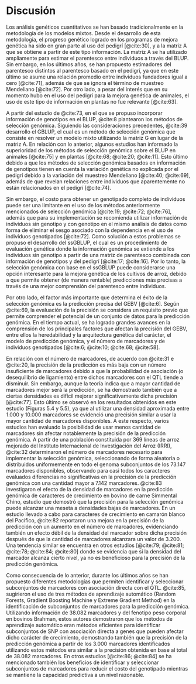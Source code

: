 
<!-- Para renderizar: bookdown::render_book("index.Rmd", "bookdown::pdf_book") -->

# Discusión

Los análisis genéticos cuantitativos se han basado tradicionalmente en la metodología de los modelos mixtos. Desde el desarrollo de esta metodología, el progreso genético logrado en los programas de mejora genética ha sido en gran parte al uso del pedigrí [@cite:30], y a la matriz A que se obtiene a partir de este tipo información. La matriz A se ha utilizado ampliamente para estimar el parentesco <!--(o covarianza genética)--> entre individuos a través del BLUP. Sin embargo, en los últimos años, se han propuesto estimadores del parentesco distintos al parentesco basado en el pedigrí, ya que en este último se asume una relación promedio entre individuos fundadores igual a cero [@cite:71], además de que se ignora el término de muestreo Mendeliano [@cite:72]. Por otro lado, a pesar del interés que en su momento hubo en el uso del pedigrí para la mejora genética de animales, el uso de este tipo de información en plantas no fue relevante [@cite:63].

A partir del estudio de @cite:73, en el que se propuso incorporar información de genotipos en el BLUP, @cite:8 plantearon los métodos de selección genómica. Siguiendo las consideraciones precedentes, @cite:39 desarrollo el GBLUP, el cual es un método de selección genómica que consiste en resolver un modelo mixto utilizando la matriz G en lugar de la matriz A. En relación con lo anterior, algunos estudios han informado la superioridad de los métodos de selección genómica sobre el BLUP en animales [@cite:75] y en plantas [@cite:68; @cite:20; @cite:11]. Esto último debido a que los métodos de selección genómica basados en información de genotipos tienen en cuenta la variación genética no explicada por el pedigrí debido a la variación del muestreo Mendeliano [@cite:40; @cite:69], además de que revelan relaciones entre individuos que aparentemente no están relacionados en el pedigrí [@cite:74].<!-- Se ha demostrado también el uso potencial de los métodos de selección genómica para la mejora genética de los cultivos de arroz a través de estudios de simulación [@cite:60].-->

Sin embargo, el costo para obtener un genotipado completo de individuos puede ser una limitante en el uso de los métodos anteriormente mencionados de selección genómica [@cite:19; @cite:72; @cite:76], además que para su implementación se recomienda utilizar información de individuos sin genotipo y con genotipo en el mismo análisis de datos como forma de eliminar el sesgo asociado con la dependencia en el uso de individuos genotipados [@cite:72]. Como solución a estos problemas se propuso el desarrollo del ssGBLUP, el cual es un procedimiento de evaluación genética donde la información genómica se extiende a los individuos sin genotipo a partir de una matriz de parentesco combinada con información de genotipos y del pedigrí [@cite:17; @cite:16]. Por lo tanto, la selección genómica con base en el ssGBLUP puede considerarse una opción interesante para la mejora genética de los cultivos de arroz, debido a que permite obtener (de manera rentable) predicciones más precisas a través de una mejor comprensión del parentesco entre individuos<!--, y también estimaciones más precisas de los parámetros genéticos-->.

Por otro lado, el factor más importante que determina el éxito de la selección genómica es la predicción precisa del GEBV [@cite:6]. Según @cite:69, la evaluación de la precisión se considera un requisito previo que permite comprender el potencial de un conjunto de datos para la predicción genómica. En el tiempo actual, se ha logrado grandes avances en la comprensión de los principales factores que afectan la precisión del GEBV, entre ellos la heredabilidad y la arquitectura genética del carácter, el modelo de predicción genómica, y el número de marcadores y de individuos genotipados [@cite:6; @cite:10; @cite:68; @cite:58].

En relación con el número de marcadores, de acuerdo con @cite:31 e @cite:20, la precisión de la predicción es más baja con un número insuficiente de marcadores debido a que la probabilidad de asociación (o desequilibrio de ligamiento) entre dichos marcadores con el QTL tiende a disminuir. Sin embargo, aunque la teoría indica que a mayor cantidad de marcadores mejor será la predicción, se ha demostrado también que a ciertas densidades es difícil mejorar significativamente dicha precisión [@cite:77]. Esto último se observó en los resultados obtenidos en este estudio (Figuras 5.4 y 5.5), ya que al utilizar una densidad aproximada entre 1.000 y 10.000 marcadores se evidenció una precisión similar a usar la mayor cantidad de marcadores disponibles. A este respecto, varios estudios han evaluado la posibilidad de usar menos cantidad de marcadores sin afectar notablemente la precisión de la predicción genómica. A partir de una población constituida por 369 líneas de arroz mejorado del Instituto Internacional de Investigación del Arroz (IRRI), @cite:32 determinaron el número de marcadores necesario para implementar la selección genómica, seleccionando de forma aleatoria o distribuidos uniformemente en todo el genoma subconjuntos de los 73.147 marcadores disponibles, observando para casi todos los caracteres evaluados diferencias no significativas en la precisión de la predicción genómica con una cantidad mayor a 7.142 marcadores. @cite:83 investigaron el efecto de la densidad de marcadores en la predicción genómica de caracteres de crecimiento en bovino de carne Simmental Chino, estudio que demostró que la precisión para la selección genómica puede alcanzar una meseta a densidades bajas de marcadores. En un estudio llevado a cabo para caracteres de crecimiento en camarón blanco del Pacífico, @cite:82 reportaron una mejora en la precisión de la predicción con un aumento en el número de marcadores, evidenciando también un efecto débil de la densidad del marcador sobre dicha precisión después de que la cantidad de marcadores alcanzara un valor de 3.200. Una tendencia similar se encuentra en otros estudios [@cite:79; @cite:81; @cite:78; @cite:84; @cite:80] donde se evidencia que si la densidad del marcador alcanza cierto nivel, ya no es beneficioso para la precisión de la predicción genómica.

Como consecuencia de lo anterior, durante los últimos años se han propuesto diferentes metodologías que permiten identificar y seleccionar subconjuntos de marcadores con asociación directa con el QTL. @cite:85, sugirieron el uso de tres métodos de aprendizaje automático (Random Forests, Gradient Boosting Machine y Extreme Gradient Method) en la identificación de subconjuntos de marcadores para la predicción genómica. Utilizando información de 38.082 marcadores y del fenotipo peso corporal en bovinos Brahman, estos autores demostraron que los métodos de aprendizaje automático eran métodos eficientes para identificar subconjuntos de SNP con asociación directa a genes que pueden afectar dicho carácter de crecimiento, demostrando también que la precisión de la predicción genómica a partir de los 3.000 marcadores identificados utilizando estos métodos era similar a la precisión obtenida en base al total de 38.082 marcadores. En otros estudios [@cite:86; @cite:84] se ha mencionado también los beneficios de identificar y seleccionar subconjuntos de marcadores para reducir el costo del genotipado mientras se mantiene la capacidad predictiva a un nivel razonable.<!-- NOTA: la eliminación de los marcadores que presentan un efecto pequeño es una buena estrategia que tiene el potencial de construir un chip SNP de baja densidad específico del rasgo y reducir los costos de genotipado en los programas de mejoramiento. Es posible seleccionar los marcadores más informativos para mejorar la precisión y construir una matriz de bajo costo para implementar la selección genómica en programas de mejoramiento basados en un panel de alta densidad. -->



